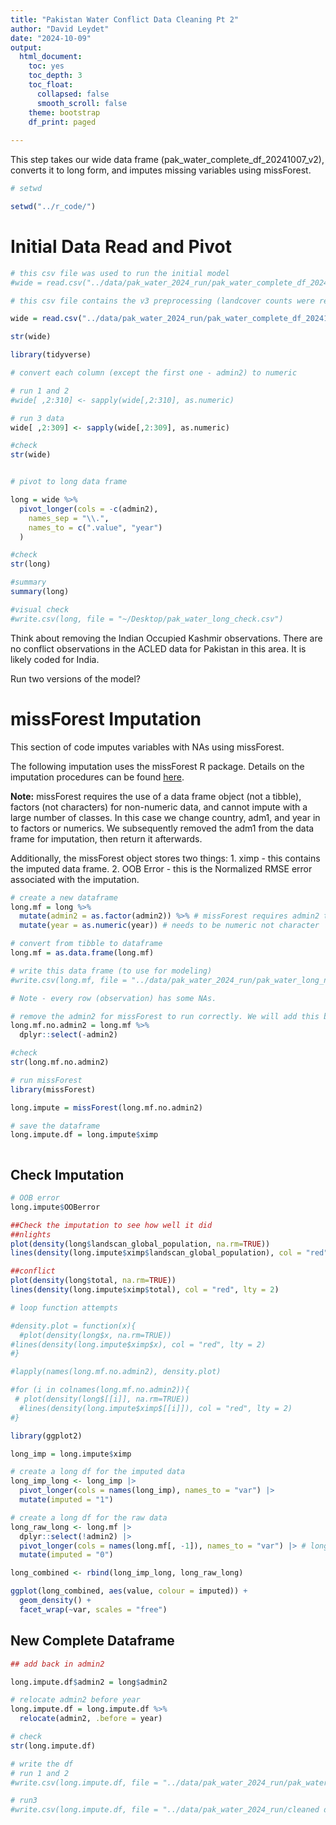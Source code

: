 ```yaml
---
title: "Pakistan Water Conflict Data Cleaning Pt 2"
author: "David Leydet"
date: "2024-10-09"
output: 
  html_document:
    toc: yes
    toc_depth: 3
    toc_float: 
      collapsed: false
      smooth_scroll: false
    theme: bootstrap
    df_print: paged
   
---
```



This step takes our wide data frame (pak_water_complete_df_20241007_v2), converts it to long form, and imputes missing variables using missForest.


```r
# setwd

setwd("../r_code/")

```


# **Initial Data Read and Pivot**


```r
# this csv file was used to run the initial model
#wide = read.csv("../data/pak_water_2024_run/pak_water_complete_df_20241007_v2.csv")

# this csv file contains the v3 preprocessing (landcover counts were removed; nightlights v22/v21 were aggregated accordingly)

wide = read.csv("../data/pak_water_2024_run/pak_water_complete_df_20241021_v3_run3_preprocessing.csv")

str(wide)

```


```r
library(tidyverse)

# convert each column (except the first one - admin2) to numeric

# run 1 and 2
#wide[ ,2:310] <- sapply(wide[,2:310], as.numeric)

# run 3 data
wide[ ,2:309] <- sapply(wide[,2:309], as.numeric)

#check
str(wide)



```




```r
# pivot to long data frame

long = wide %>% 
  pivot_longer(cols = -c(admin2),
    names_sep = "\\.",
    names_to = c(".value", "year")
  )

#check
str(long)

#summary
summary(long)

#visual check
#write.csv(long, file = "~/Desktop/pak_water_long_check.csv")

```


Think about removing the Indian Occupied Kashmir observations. There are no conflict observations in the ACLED data for Pakistan in this area. It is likely coded for India. 

Run two versions of the model?


# **missForest Imputation**


This section of code imputes variables with NAs using missForest.

The following imputation uses the missForest R package. Details on the imputation procedures can be found [here](https://cran.r-project.org/web/packages/missForest/missForest.pdf).

**Note:** missForest requires the use of a data frame object (not a tibble), factors (not characters) for non-numeric data, and cannot impute with a large number of classes. In this case we change country, adm1, and year in to factors or numerics. We subsequently removed the adm1 from the data frame for imputation, then return it afterwards.

Additionally, the missForest object stores two things:
1. ximp - this contains the imputed data frame.
2. OOB Error - this is the Normalized RMSE error associated with the imputation.


```r

# create a new dataframe
long.mf = long %>% 
  mutate(admin2 = as.factor(admin2)) %>% # missForest requires admin2 to be a factor
  mutate(year = as.numeric(year)) # needs to be numeric not character

# convert from tibble to dataframe
long.mf = as.data.frame(long.mf)

# write this data frame (to use for modeling)
#write.csv(long.mf, file = "../data/pak_water_2024_run/pak_water_long_nonimp_20241010.csv")

# Note - every row (observation) has some NAs.

# remove the admin2 for missForest to run correctly. We will add this back after the imputation
long.mf.no.admin2 = long.mf %>% 
  dplyr::select(-admin2)

#check
str(long.mf.no.admin2)

```



```r
# run missForest
library(missForest)

long.impute = missForest(long.mf.no.admin2)

# save the dataframe
long.impute.df = long.impute$ximp



```

## **Check Imputation**

```r
# OOB error
long.impute$OOBerror


```



```r
##Check the imputation to see how well it did
##nlights
plot(density(long$landscan_global_population, na.rm=TRUE))
lines(density(long.impute$ximp$landscan_global_population), col = "red", lty = 2)

##conflict
plot(density(long$total, na.rm=TRUE))
lines(density(long.impute$ximp$total), col = "red", lty = 2)

```

```r
# loop function attempts

#density.plot = function(x){
  #plot(density(long$x, na.rm=TRUE))
#lines(density(long.impute$ximp$x), col = "red", lty = 2)
#}

#lapply(names(long.mf.no.admin2), density.plot)

#for (i in colnames(long.mf.no.admin2)){
 # plot(density(long$[[i]], na.rm=TRUE))
  #lines(density(long.impute$ximp$[[i]]), col = "red", lty = 2)
#}

```


```r
library(ggplot2)

long_imp = long.impute$ximp

# create a long df for the imputed data
long_imp_long <- long_imp |>
  pivot_longer(cols = names(long_imp), names_to = "var") |>
  mutate(imputed = "1")

# create a long df for the raw data
long_raw_long <- long.mf |>
  dplyr::select(!admin2) |>
  pivot_longer(cols = names(long.mf[, -1]), names_to = "var") |> # long.mf[,-1] removes the admin2 row
  mutate(imputed = "0")

long_combined <- rbind(long_imp_long, long_raw_long)

ggplot(long_combined, aes(value, colour = imputed)) +
  geom_density() +
  facet_wrap(~var, scales = "free")


```


## **New Complete Dataframe**

```r
## add back in admin2

long.impute.df$admin2 = long$admin2

# relocate admin2 before year
long.impute.df = long.impute.df %>% 
  relocate(admin2, .before = year)

# check
str(long.impute.df)

# write the df
# run 1 and 2
#write.csv(long.impute.df, file = "../data/pak_water_2024_run/pak_water_imputed_df_full_20241010.csv")

# run3
#write.csv(long.impute.df, file = "../data/pak_water_2024_run/cleaned data/pak_water_imputed_df_full_20241021.csv")
```




















